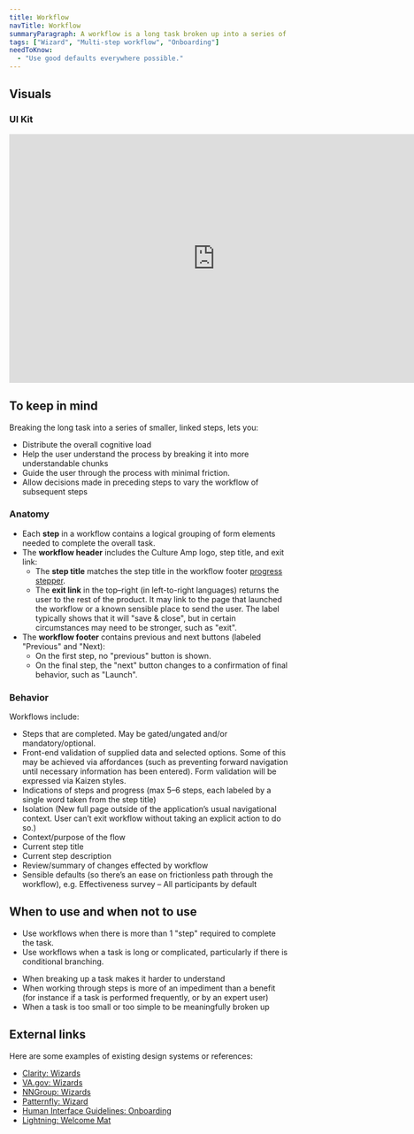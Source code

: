 ```yaml
---
title: Workflow
navTitle: Workflow
summaryParagraph: A workflow is a long task broken up into a series of smaller, linked steps.
tags: ["Wizard", "Multi-step workflow", "Onboarding"]
needToKnow:
  - "Use good defaults everywhere possible."
---
```



## Visuals

### UI Kit

<iframe style="border: none;" width="744" height="450" src="https://www.figma.com/embed?embed_host=share&url=https%3A%2F%2Fwww.figma.com%2Ffile%2Fe3TyAOZKfLg9cA01Iy1Mgm%2FKaizen-Site-embed%3Fnode-id%3D49154%253A36853&chrome=DOCUMENTATION" allowfullscreen></iframe>

## To keep in mind

Breaking the long task into a series of smaller, linked steps, lets you:

- Distribute the overall cognitive load
- Help the user understand the process by breaking it into more understandable chunks
- Guide the user through the process with minimal friction.
- Allow decisions made in preceding steps to vary the workflow of subsequent steps 

### Anatomy

- Each **step** in a workflow contains a logical grouping of form elements needed to complete the overall task.
- The **workflow header** includes the Culture Amp logo, step title, and exit link:
    - The **step title** matches the step title in the workflow footer [progress stepper](/components/progress-stepper).
    - The **exit link** in the top–right (in left-to-right languages) returns the user to the rest of the product. It may link to the page that launched the workflow or a known sensible place to send the user. The label typically shows that it will "save & close", but in certain circumstances may need to be stronger, such as "exit".
- The **workflow footer** contains previous and next buttons (labeled "Previous" and "Next):
    - On the first step, no "previous" button is shown.
    - On the final step, the "next" button changes to a confirmation of final behavior, such as "Launch".

### Behavior

Workflows include:

- Steps that are completed. May be gated/ungated and/or mandatory/optional.
- Front-end validation of supplied data and selected options. Some of this may be achieved via affordances (such as preventing forward navigation until necessary information has been entered). Form validation will be expressed via Kaizen styles.
- Indications of steps and progress (max 5–6 steps, each labeled by a single word taken from the step title)
- Isolation (New full page outside of the application’s usual navigational context. User can’t exit workflow without taking an explicit action to do so.)
- Context/purpose of the flow
- Current step title
- Current step description
- Review/summary of changes effected by workflow
- Sensible defaults (so there’s an ease on frictionless path through the workflow), e.g. Effectiveness survey – All participants by default




## When to use and when not to use

<WhenToUseAndWhenNotToUse>
<WhenToUse>

- Use workflows when there is more than 1 "step" required to complete the task.
- Use workflows when a task is long or complicated, particularly if there is conditional branching.

</WhenToUse>
<WhenNotToUse>

- When breaking up a task makes it harder to understand
- When working through steps is more of an impediment than a benefit (for instance if a task is performed frequently, or by an expert user)
- When a task is too small or too simple to be meaningfully broken up

</WhenNotToUse>
</WhenToUseAndWhenNotToUse>



## External links

Here are some examples of existing design systems or references:

- [Clarity: Wizards](https://clarity.design/documentation/wizards)
- [VA.gov: Wizards](https://design.va.gov/patterns/wizards)
- [NNGroup: Wizards](https://www.nngroup.com/articles/wizards/)
- [Patternfly: Wizard](https://www.patternfly.org/v4/design-guidelines/usage-and-behavior/wizard)
- [Human Interface Guidelines: Onboarding](https://developer.apple.com/design/human-interface-guidelines/macos/app-architecture/onboarding/)
- [Lightning: Welcome Mat](https://www.lightningdesignsystem.com/components/welcome-mat/)

